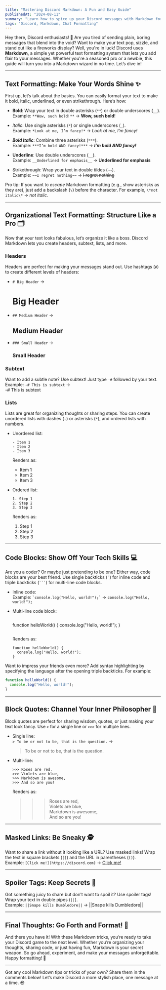 ```yaml
---
title: "Mastering Discord Markdown: A Fun and Easy Guide"
publishedAt: "2024-08-11"
summary: "Learn how to spice up your Discord messages with Markdown formatting. From bold text to code blocks, this guide has you covered!"
tags: "Discord, Markdown, Chat Formatting"
---
```


Hey there, Discord enthusiasts! 🎉 Are you tired of sending plain, boring messages that blend into the void? Want to make your text pop, sizzle, and stand out like a fireworks display? Well, you're in luck! Discord uses **Markdown**, a simple yet powerful text formatting system that lets you add flair to your messages. Whether you're a seasoned pro or a newbie, this guide will turn you into a Markdown wizard in no time. Let’s dive in!

---

## **Text Formatting: Make Your Words Shine ✨**

First up, let’s talk about the basics. You can easily format your text to make it bold, italic, underlined, or even strikethrough. Here’s how:

- **Bold**: Wrap your text in double asterisks (`**`) or double underscores (`__`).  
  Example: `**Wow, such bold!**` → **Wow, such bold!**

- *Italic*: Use single asterisks (`*`) or single underscores (`_`).  
  Example: `*Look at me, I’m fancy!*` → *Look at me, I’m fancy!*

- ***Bold Italic***: Combine three asterisks (`***`).  
  Example: `***I’m bold AND fancy!***` → ***I’m bold AND fancy!***

- __Underline__: Use double underscores (`__`).  
  Example: `__Underlined for emphasis__` → __Underlined for emphasis__

- ~~Strikethrough~~: Wrap your text in double tildes (`~~`).  
  Example: `~~I regret nothing~~` → ~~I regret nothing~~

Pro tip: If you want to *escape* Markdown formatting (e.g., show asterisks as they are), just add a backslash (`\`) before the character. For example, `\*not italic\*` → *not italic*.

---

## **Organizational Text Formatting: Structure Like a Pro 🗂️**

Now that your text looks fabulous, let’s organize it like a boss. Discord Markdown lets you create headers, subtext, lists, and more.

### **Headers**
Headers are perfect for making your messages stand out. Use hashtags (`#`) to create different levels of headers:

- `# Big Header` →  
  # Big Header

- `## Medium Header` →  
  ## Medium Header

- `### Small Header` →  
  ### Small Header

### **Subtext**
Want to add a subtle note? Use subtext! Just type `-#` followed by your text.  
Example: `-# This is subtext` →  
-# This is subtext

### **Lists**
Lists are great for organizing thoughts or sharing steps. You can create unordered lists with dashes (`-`) or asterisks (`*`), and ordered lists with numbers.

- Unordered list:  
  ```
  - Item 1
  - Item 2
  - Item 3
  ```
  Renders as:  
  - Item 1  
  - Item 2  
  - Item 3  

- Ordered list:  
  ```
  1. Step 1
  2. Step 2
  3. Step 3
  ```
  Renders as:  
  1. Step 1  
  2. Step 2  
  3. Step 3  

---

## **Code Blocks: Show Off Your Tech Skills 💻**

Are you a coder? Or maybe just pretending to be one? Either way, code blocks are your best friend. Use single backticks (`` ` ``) for inline code and triple backticks (```` ``` ````) for multi-line code blocks.

- Inline code:  
  Example: `` `console.log("Hello, world!");` `` → `console.log("Hello, world!");`

- Multi-line code block:  
  ```
  ```
  function helloWorld() {
    console.log("Hello, world!");
  }
  ```
  ```
  Renders as:
  ```
  function helloWorld() {
    console.log("Hello, world!");
  }
  ```

Want to impress your friends even more? Add syntax highlighting by specifying the language after the opening triple backticks. For example:

```javascript
function helloWorld() {
  console.log("Hello, world!");
}
```

---

## **Block Quotes: Channel Your Inner Philosopher 🧠**

Block quotes are perfect for sharing wisdom, quotes, or just making your text look fancy. Use `>` for a single line or `>>>` for multiple lines.

- Single line:  
  `> To be or not to be, that is the question.` →  
  > To be or not to be, that is the question.

- Multi-line:  
  ```
  >>> Roses are red,
  >>> Violets are blue,
  >>> Markdown is awesome,
  >>> And so are you!
  ```
  Renders as:  
  >>> Roses are red,  
  >>> Violets are blue,  
  >>> Markdown is awesome,  
  >>> And so are you!

---

## **Masked Links: Be Sneaky 🕵️**

Want to share a link without it looking like a URL? Use masked links! Wrap the text in square brackets (`[]`) and the URL in parentheses (`()`).  
Example: `[Click me!](https://discord.com)` → [Click me!](https://discord.com)

---

## **Spoiler Tags: Keep Secrets 🤫**

Got something juicy to share but don’t want to spoil it? Use spoiler tags! Wrap your text in double pipes (`||`).  
Example: `||Snape kills Dumbledore||` → ||Snape kills Dumbledore||

---

## **Final Thoughts: Go Forth and Format! 🚀**

And there you have it! With these Markdown tricks, you’re ready to take your Discord game to the next level. Whether you’re organizing your thoughts, sharing code, or just having fun, Markdown is your secret weapon. So go ahead, experiment, and make your messages unforgettable. Happy formatting! 🎨

---

Got any cool Markdown tips or tricks of your own? Share them in the comments below! Let’s make Discord a more stylish place, one message at a time. 😎
